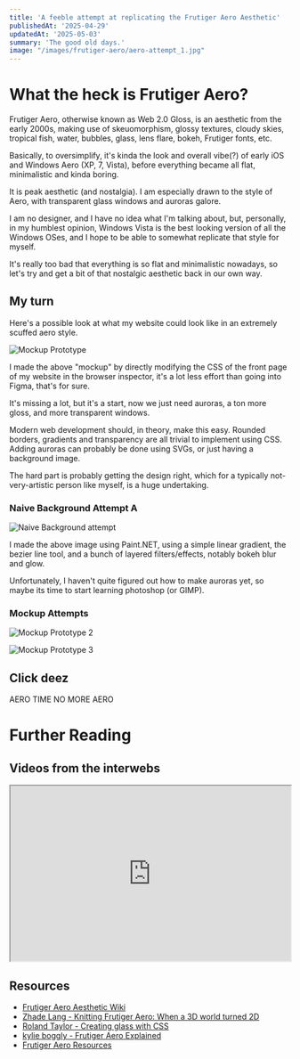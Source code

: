 ```yaml
---
title: 'A feeble attempt at replicating the Frutiger Aero Aesthetic'
publishedAt: '2025-04-29'
updatedAt: '2025-05-03'
summary: 'The good old days.'
image: "/images/frutiger-aero/aero-attempt_1.jpg"
---
```


# What the heck is Frutiger Aero?

Frutiger Aero, otherwise known as Web 2.0 Gloss, is an aesthetic from the early 2000s, making use of skeuomorphism, glossy textures, cloudy skies, tropical fish, water, bubbles, glass, lens flare, bokeh, Frutiger fonts, etc.

Basically, to oversimplify, it's kinda the look and overall vibe(?) of early iOS and Windows Aero (XP, 7, Vista), before everything became all flat, minimalistic and kinda boring.

It is peak aesthetic (and nostalgia). I am especially drawn to the style of Aero, with transparent glass windows and auroras galore.

I am no designer, and I have no idea what I'm talking about, but, personally, in my humblest opinion, Windows Vista is the best looking version of all the Windows OSes, and I hope to be able to somewhat replicate that style for myself.

It's really too bad that everything is so flat and minimalistic nowadays, so let's try and get a bit of that nostalgic aesthetic back in our own way.

## My turn
Here's a possible look at what my website could look like in an extremely scuffed aero style.

![Mockup Prototype](/images/frutiger-aero/mockup-1.png)

I made the above "mockup" by directly modifying the CSS of the front page of my website in the browser inspector, it's a lot less effort than going into Figma, that's for sure.

It's missing a lot, but it's a start, now we just need auroras, a ton more gloss, and more transparent windows.

Modern web development should, in theory, make this easy. Rounded borders, gradients and transparency are all trivial to implement using CSS. Adding auroras can probably be done using SVGs, or just having a background image.

The hard part is probably getting the design right, which for a typically not-very-artistic person like myself, is a huge undertaking.

### Naive Background Attempt A
![Naive Background attempt](/images/frutiger-aero/aero_attempt_1.jpg)

I made the above image using Paint.NET, using a simple linear gradient, the bezier line tool, and a bunch of layered filters/effects, notably bokeh blur and glow.

Unfortunately, I haven't quite figured out how to make auroras yet, so maybe its time to start learning photoshop (or GIMP).

### Mockup Attempts
![Mockup Prototype 2](/images/frutiger-aero/mockup-2.png)

![Mockup Prototype 3](/images/frutiger-aero/mockup-3.png)

## Click deez
<div className="flex items-center w-full gap-2">
    <ThemeChangeButton newTheme="frutiger-aero" className="m-auto font-bold drop-shadow-lg p-2 w-75 rounded-md bg-radial-[at_25%_5%] from-blue-500 to-green-600 to-75%">
        AERO TIME
    </ThemeChangeButton>
    <ThemeChangeButton newTheme="dark" className="m-auto font-bold drop-shadow-lg p-2 w-75 rounded-md bg-black">
        NO MORE AERO
    </ThemeChangeButton>
</div>

# Further Reading

## Videos from the interwebs

<iframe width="100%" height="315" allowFullScreen
src="https://www.youtube.com/embed/TKktbUYUvTE">
</iframe>

## Resources
- [Frutiger Aero Aesthetic Wiki](https://aesthetics.fandom.com/wiki/Frutiger_Aero)
- [Zhade Lang - Knitting Frutiger Aero: When a 3D world turned 2D](https://www.youtube.com/watch?v=TKktbUYUvTE)
- [Roland Taylor - Creating glass with CSS](https://dev.to/rolandixor/creating-glass-with-css-3-methods-styles-2kdm)
- [kylie boggly - Frutiger Aero Explained](https://www.youtube.com/watch?v=ostolucALTA)
- [Frutiger Aero Resources](https://frutigeraero.org/resources)